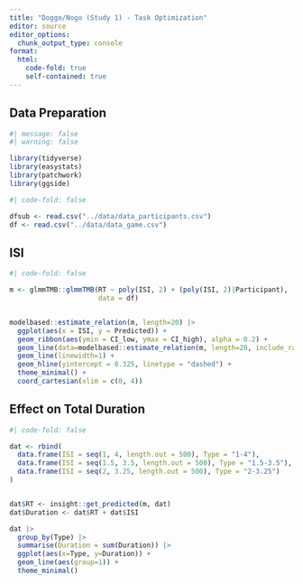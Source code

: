 ```yaml
---
title: "Doggo/Nogo (Study 1) - Task Optimization"
editor: source
editor_options: 
  chunk_output_type: console
format:
  html:
    code-fold: true
    self-contained: true
---
```


## Data Preparation

```r
#| message: false
#| warning: false

library(tidyverse)
library(easystats)
library(patchwork)
library(ggside)
```


```r
#| code-fold: false

dfsub <- read.csv("../data/data_participants.csv") 
df <- read.csv("../data/data_game.csv") 
```

## ISI

```r
#| code-fold: false

m <- glmmTMB::glmmTMB(RT ~ poly(ISI, 2) + (poly(ISI, 2)|Participant), 
                      data = df)


modelbased::estimate_relation(m, length=20) |> 
  ggplot(aes(x = ISI, y = Predicted)) +
  geom_ribbon(aes(ymin = CI_low, ymax = CI_high), alpha = 0.2) +
  geom_line(data=modelbased::estimate_relation(m, length=20, include_random=TRUE), aes(color=Participant)) +
  geom_line(linewidth=1) +
  geom_hline(yintercept = 0.325, linetype = "dashed") +
  theme_minimal() +
  coord_cartesian(xlim = c(0, 4)) 
```

## Effect on Total Duration

```r
#| code-fold: false

dat <- rbind(
  data.frame(ISI = seq(1, 4, length.out = 500), Type = "1-4"),
  data.frame(ISI = seq(1.5, 3.5, length.out = 500), Type = "1.5-3.5"),
  data.frame(ISI = seq(2, 3.25, length.out = 500), Type = "2-3.25")
)


dat$RT <- insight::get_predicted(m, dat) 
dat$Duration <- dat$RT + dat$ISI

dat |> 
  group_by(Type) |>
  summarise(Duration = sum(Duration)) |> 
  ggplot(aes(x=Type, y=Duration)) +
  geom_line(aes(group=1)) +
  theme_minimal()
```
